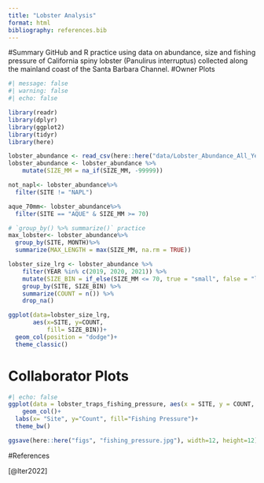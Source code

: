 ```yaml
---
title: "Lobster Analysis"
format: html
bibliography: references.bib
---
```


#Summary GitHub and R practice using data on abundance, size and fishing pressure of California spiny lobster (Panulirus interruptus) collected along the mainland coast of the Santa Barbara Channel. #Owner Plots

```r
#| message: false
#| warning: false
#| echo: false

library(readr)
library(dplyr)
library(ggplot2)
library(tidyr)
library(here)

lobster_abundance <- read_csv(here::here("data/Lobster_Abundance_All_Years_20220829.csv"))
lobster_abundance <- lobster_abundance %>% 
    mutate(SIZE_MM = na_if(SIZE_MM, -99999))

not_napl<- lobster_abundance%>%
  filter(SITE != "NAPL")

aque_70mm<- lobster_abundance%>%
  filter(SITE == "AQUE" & SIZE_MM >= 70)

# `group_by() %>% summarize()` practice
max_lobster<- lobster_abundance%>%
  group_by(SITE, MONTH)%>%
  summarize(MAX_LENGTH = max(SIZE_MM, na.rm = TRUE))

lobster_size_lrg <- lobster_abundance %>%
    filter(YEAR %in% c(2019, 2020, 2021)) %>%
    mutate(SIZE_BIN = if_else(SIZE_MM <= 70, true = "small", false = "large")) %>%
    group_by(SITE, SIZE_BIN) %>%
    summarize(COUNT = n()) %>%
    drop_na()

ggplot(data=lobster_size_lrg,
       aes(x=SITE, y=COUNT,
           fill= SIZE_BIN))+
  geom_col(position = "dodge")+
  theme_classic()
```

# Collaborator Plots

```r
#| echo: false
ggplot(data = lobster_traps_fishing_pressure, aes(x = SITE, y = COUNT, fill = FISHING_PRESSURE)) +
    geom_col()+
  labs(x= "Site", y="Count", fill="Fishing Pressure")+
  theme_bw()

ggsave(here::here("figs", "fishing_pressure.jpg"), width=12, height=12)
```

#References

[@lter2022]
